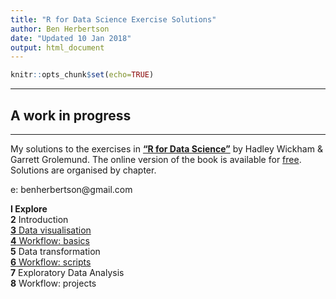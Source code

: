 ```yaml
---
title: "R for Data Science Exercise Solutions"
author: Ben Herbertson
date: "Updated 10 Jan 2018"
output: html_document
---
```


```r
knitr::opts_chunk$set(echo=TRUE)
```
***
## A work in progress
***
My solutions to the exercises in [**"R for Data Science"**](https://www.amazon.com/R-Data-Science-Hadley-Wickham/dp/1491910399/ref=as_li_ss_tl?ie=UTF8&qid=1469550189&sr=8-1&keywords=R+for+data+science&linkCode=sl1&tag=devtools-20&linkId=6fe0069f9605cf847ed96c191f4e84dd) by Hadley Wickham & Garrett Grolemund. The online version of the book is available for [free](http://r4ds.had.co.nz/). Solutions are organised by chapter.

e: benherbertson@gmail.com

**I Explore**  
**2** Introduction  
[**3** Data visualisation](https://benherbertson.github.io/r4ds-solutions/data-visualisation.html)  
[**4** Workflow: basics](https://benherbertson.github.io/r4ds-solutions/workflow-basics.html)  
**5** Data transformation  
[**6** Workflow: scripts](https://benherbertson.github.io/r4ds-solutions/workflow-scripts.html)  
**7** Exploratory Data Analysis  
**8** Workflow: projects 